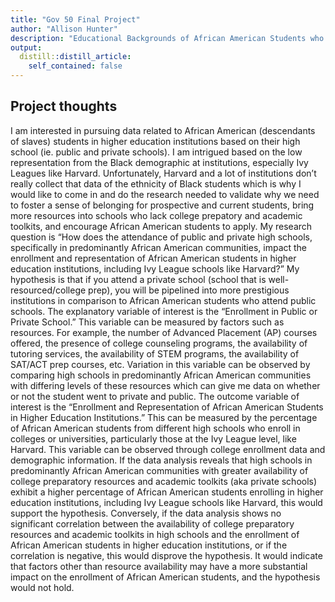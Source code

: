 ```yaml
---
title: "Gov 50 Final Project"
author: "Allison Hunter"
description: "Educational Backgrounds of African American Students who Pursue Higher Educational Institutions in the US"
output:
  distill::distill_article:
    self_contained: false
---
```




## Project thoughts

I am interested in pursuing data related to African American (descendants of slaves) students in higher education institutions based on their high school (ie. public and private schools). I am intrigued based on the low representation from the Black demographic at institutions, especially Ivy Leagues like Harvard. Unfortunately, Harvard and a lot of institutions don't really collect that data of the ethnicity of Black students which is why I would like to come in and do the research needed to validate why we need to foster a sense of belonging for prospective and current students, bring more resources into schools who lack college prepatory and academic toolkits, and encourage African American students to apply.
My research question is "How does the attendance of public and private high schools, specifically in predominantly African American communities, impact the enrollment and representation of African American students in higher education institutions, including Ivy League schools like Harvard?" My hypothesis is that if you attend a private school (school that is well-resourced/college prep), you will be pipelined into more prestigious institutions in comparison to African American students who attend public schools. The explanatory variable of interest is the "Enrollment in Public or Private School." This variable can be measured by factors such as resources. For example, the number of Advanced Placement (AP) courses offered, the presence of college counseling programs, the availability of tutoring services, the availability of STEM programs, the availability of SAT/ACT prep courses, etc. Variation in this variable can be observed by comparing high schools in predominantly African American communities with differing levels of these resources which can give me data on whether or not the student went to private and public. The outcome variable of interest is the "Enrollment and Representation of African American Students in Higher Education Institutions." This can be measured by the percentage of African American students from different high schools who enroll in colleges or universities, particularly those at the Ivy League level, like Harvard. This variable can be observed through college enrollment data and demographic information. If the data analysis reveals that high schools in predominantly African American communities with greater availability of college preparatory resources and academic toolkits (aka private schools) exhibit a higher percentage of African American students enrolling in higher education institutions, including Ivy League schools like Harvard, this would support the hypothesis. Conversely, if the data analysis shows no significant correlation between the availability of college preparatory resources and academic toolkits in high schools and the enrollment of African American students in higher education institutions, or if the correlation is negative, this would disprove the hypothesis. It would indicate that factors other than resource availability may have a more substantial impact on the enrollment of African American students, and the hypothesis would not hold.






